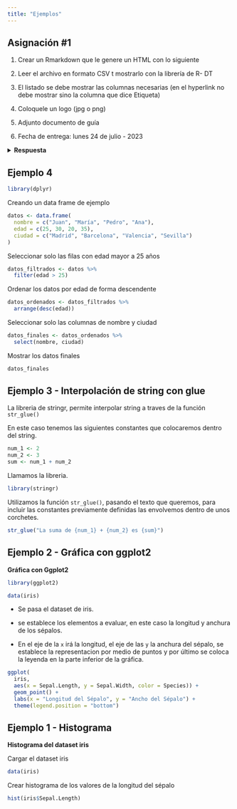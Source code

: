 ```yaml
---
title: "Ejemplos"
---
```


## Asignación #1

1.  Crear un Rmarkdown que le genere un HTML con lo siguiente

2.  Leer el archivo en formato CSV t mostrarlo con la librería de R- DT

3.  El listado se debe mostrar las columnas necesarias (en el hyperlink no debe mostrar sino la columna que dice Etiqueta)

4.  Coloquele un logo (jpg o png)

5.  Adjunto documento de guía

6.  Fecha de entrega: lunes 24 de julio - 2023

<details>

<summary><b>Respuesta</b></summary>

Se cargan las librerias necesarias.

```r
library(stringr)
library(DT)
```

Se lee el archivo csv.

```r
file <- read.csv(file = "./lista-empresas.csv")
```

Las funciones **`link`** y **`tag`** toman un índice como argumento y devuelven el valor correspondiente en la columna **`Link`** y **`Etiqueta`** del objeto **`file`**. El doble corchete **`[[index]]`** se utiliza para acceder a un elemento específico dentro de una lista o un data frame.

```r
link <- function(index) file$Link[[index]]
tag <- function(index) file$Etiqueta[[index]]
```

Esta línea de código asigna a la variable **`iterations`** el número de elementos en la columna **`Link`** del objeto **`file`**.

```r
iterations <- file$Link %>% length() %>% 1:.
```

La función **`lapply()`** aplica una función por cada iteración, en cada iteración a traves de la función **`str_glue()`** pasamos el link y la etiqueta, en un código HTML que permite crear enlaces **`<a href="url">name</a>`**

```r
link_convertion <- lapply(iterations, function(index){
  return(str_glue("<a href='{link(index)}'>{tag(index)}</a>"))
})
```

Transformamos el **`link_convertion`** en filas con **`rbind`** y posteriormente en un dataframe.

```r
new_links <- link_convertion %>% do.call(rbind,.) %>% data.frame(Enlace = .)
```

Creamos un dataframe nuevo a partir del csv original, con los datos que necesitamos.

```r
file_filter <- subset(file, select = c("Industria","Derpartmento"))
```

Combinamos los 2 nuevos dataframe en columnas con **`cbind`**

```r
new_file <- cbind(file_filter,new_links)
```

![](https://www.r-project.org/Rlogo.png){width="100" height="100"}

El nuevo dataframe resultante de la combinación, lo mostramos en un datatable, con los siguientes parametros:

-   **`filter = "top"`**: mustra un barra de busqueda en la parte superior de cada columna.

-   **`class`**: permite agregar clases css como:

    -   **cell-border:** crear bordes por cada celda.

    -   **hover:** permite resaltar las filas cuando se pasa el cursor sobre ellas.

```r
new_file %>% datatable(escape = FALSE , filter = "top", class = 'cell-border hover')
```

</details>

## Ejemplo 4

```r
library(dplyr)
```

Creando un data frame de ejemplo

```r
datos <- data.frame(
  nombre = c("Juan", "María", "Pedro", "Ana"),
  edad = c(25, 30, 20, 35),
  ciudad = c("Madrid", "Barcelona", "Valencia", "Sevilla")
)
```

Seleccionar solo las filas con edad mayor a 25 años

```r
datos_filtrados <- datos %>%
  filter(edad > 25)
```

Ordenar los datos por edad de forma descendente

```r
datos_ordenados <- datos_filtrados %>%
  arrange(desc(edad))
```

Seleccionar solo las columnas de nombre y ciudad

```r
datos_finales <- datos_ordenados %>%
  select(nombre, ciudad)
```

Mostrar los datos finales

```r
datos_finales
```

## Ejemplo 3 - Interpolación de string con glue

La libreria de stringr, permite interpolar string a traves de la función `str_glue()`

En este caso tenemos las siguientes constantes que colocaremos dentro del string.

```r
num_1 <- 2
num_2 <- 3
sum <- num_1 + num_2
```

Llamamos la libreria.

```r
library(stringr)
```

Utilizamos la función `str_glue()`, pasando el texto que queremos, para incluir las constantes previamente definidas las envolvemos dentro de unos corchetes.

```r
str_glue("La suma de {num_1} + {num_2} es {sum}")
```

## Ejemplo 2 - Gráfica con ggplot2

**Gráfica con Ggplot2**

```r
library(ggplot2)
```

```r
data(iris)
```

-   Se pasa el dataset de iris.

-   se establece los elementos a evaluar, en este caso la longitud y anchura de los sépalos.

-   En el eje de la `x` irá la longitud, el eje de las `y` la anchura del sépalo, se establece la representacion por medio de puntos y por último se coloca la leyenda en la parte inferior de la gráfica.

```r
ggplot(
  iris,
  aes(x = Sepal.Length, y = Sepal.Width, color = Species)) + 
  geom_point() +
  labs(x = "Longitud del Sépalo", y = "Ancho del Sépalo") +
  theme(legend.position = "bottom")
```

## Ejemplo 1 - Histograma

**Histograma del dataset iris**

Cargar el dataset iris

```r
data(iris)
```

Crear histograma de los valores de la longitud del sépalo

```r
hist(iris$Sepal.Length)
```
